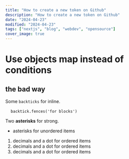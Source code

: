```yaml
---
title: "How to create a new token on Github"
description: "How to create a new token on Github"
date: "2024-04-23"
modified: "2024-04-23"
tags: ["nextjs", "blog", "webdev", "opensource"]
cover_image: true
---
```


# Use objects map instead of conditions

## the bad way

<p>
  Some <code>backticks</code> for inline.
</p>
<pre>
  <code className="language-javascript">backtick.fences('for blocks')</code>
</pre>

<p>
  Two <strong>asterisks</strong> for strong.
</p>
<ul>
  <li>asterisks for unordered items</li>
</ul>
<ol>
  <li>decimals and a dot for ordered items</li>
  <li>decimals and a dot for ordered items</li>
  <li>decimals and a dot for ordered items</li>
</ol>
